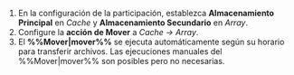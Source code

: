 1. En la configuración de la participación, establezca **Almacenamiento Principal** en *Cache* y **Almacenamiento Secundario** en *Array*.
2. Configure la **acción de Mover** a *Cache -> Array*.
3. El **%%Mover|mover%%** se ejecuta automáticamente según su horario para transferir archivos. Las ejecuciones manuales del %%Mover|mover%% son posibles pero no necesarias.
